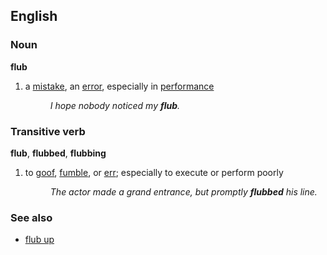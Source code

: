 ==English==
===Noun===
'''flub'''
# a [[mistake]], an [[error]], especially in [[perform]]ance
#:''I hope nobody noticed my '''flub'''.''

===Transitive verb===
'''flub''', '''flubbed''', '''flubbing'''
# to [[goof]], [[fumble]], or [[err]]; especially to execute or perform poorly
#:''The actor made a grand entrance, but promptly '''flubbed''' his line.''

===See also===
*[[flub up]]